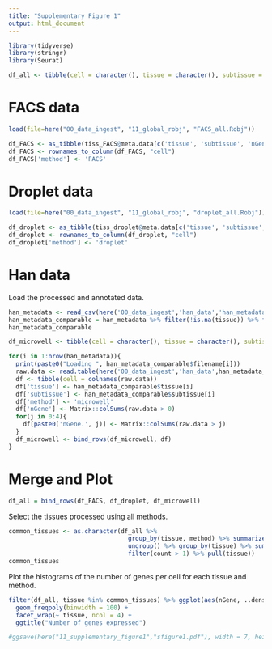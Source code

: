 ```yaml
---
title: "Supplementary Figure 1"
output: html_document
---
```


```r
library(tidyverse)
library(stringr)
library(Seurat)
```

```r
df_all <- tibble(cell = character(), tissue = character(), subtissue = character(), nGene = integer(), method = character())
```

# FACS data

```r
load(file=here("00_data_ingest", "11_global_robj", "FACS_all.Robj"))
```

```r
df_FACS <- as_tibble(tiss_FACS@meta.data[c('tissue', 'subtissue', 'nGene')])
df_FACS <- rownames_to_column(df_FACS, "cell")
df_FACS['method'] <- 'FACS'
```


# Droplet data

```r
load(file=here("00_data_ingest", "11_global_robj", "droplet_all.Robj"))
```

```r
df_droplet <- as_tibble(tiss_droplet@meta.data[c('tissue', 'subtissue', 'nGene')])
df_droplet <- rownames_to_column(df_droplet, "cell")
df_droplet['method'] <- 'droplet'
```

# Han data

Load the processed and annotated data.

```r
han_metadata <- read_csv(here('00_data_ingest','han_data','han_metadata.csv'))
han_metadata_comparable = han_metadata %>% filter(!is.na(tissue)) %>% filter(is.na(subtissue))
han_metadata_comparable
```

```r
df_microwell <- tibble(cell = character(), tissue = character(), subtissue = character(), nGene = integer(), method = character())

for(i in 1:nrow(han_metadata)){
  print(paste0("Loading ", han_metadata_comparable$filename[i]))
  raw.data <- read.table(here('00_data_ingest','han_data',han_metadata_comparable$filename[i]), header = TRUE)
  df <- tibble(cell = colnames(raw.data))
  df['tissue'] <- han_metadata_comparable$tissue[i]
  df['subtissue'] <- han_metadata_comparable$subtissue[i]
  df['method'] <- 'microwell'
  df['nGene'] <- Matrix::colSums(raw.data > 0)
  for(j in 0:4){
    df[paste0('nGene.', j)] <- Matrix::colSums(raw.data > j)
  }
  df_microwell <- bind_rows(df_microwell, df)
}
```

# Merge and Plot

```r
df_all = bind_rows(df_FACS, df_droplet, df_microwell)
```

Select the tissues processed using all methods.

```r
common_tissues <- as.character(df_all %>% 
                                 group_by(tissue, method) %>% summarize(count = n()) %>% 
                                 ungroup() %>% group_by(tissue) %>% summarize(count = n()) %>% 
                                 filter(count > 1) %>% pull(tissue))
common_tissues
```

Plot the histograms of the number of genes per cell for each tissue and method.

```r
filter(df_all, tissue %in% common_tissues) %>% ggplot(aes(nGene, ..density..,colour = method)) + 
  geom_freqpoly(binwidth = 100) +
  facet_wrap(~ tissue, ncol = 4) + 
  ggtitle("Number of genes expressed")

#ggsave(here("11_supplementary_figure1","sfigure1.pdf"), width = 7, height = 7, units = "in")
```
